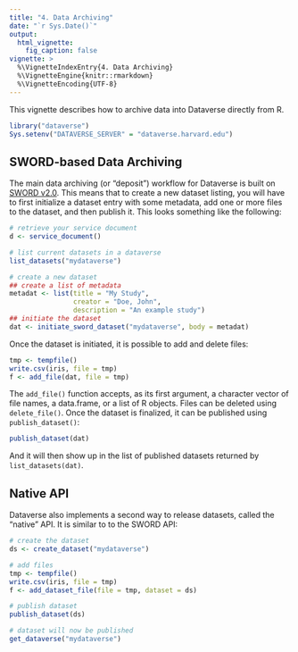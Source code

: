```yaml
---
title: "4. Data Archiving"
date: "`r Sys.Date()`"
output:
  html_vignette:
    fig_caption: false
vignette: >
  %\VignetteIndexEntry{4. Data Archiving}
  %\VignetteEngine{knitr::rmarkdown}
  %\VignetteEncoding{UTF-8}
---
```


This vignette describes how to archive data into Dataverse directly from R.

```r
library("dataverse")
Sys.setenv("DATAVERSE_SERVER" = "dataverse.harvard.edu")
```

## SWORD-based Data Archiving

The main data archiving (or "deposit") workflow for Dataverse is built on [SWORD v2.0](http://swordapp.org/sword-v2/). This means that to create a new dataset listing, you will have to first initialize a dataset entry with some metadata, add one or more files to the dataset, and then publish it. This looks something like the following:

```r
# retrieve your service document
d <- service_document()

# list current datasets in a dataverse
list_datasets("mydataverse")

# create a new dataset
## create a list of metadata
metadat <- list(title = "My Study",
                creator = "Doe, John",
                description = "An example study")
## initiate the dataset
dat <- initiate_sword_dataset("mydataverse", body = metadat)
```

Once the dataset is initiated, it is possible to add and delete files:

```r
tmp <- tempfile()
write.csv(iris, file = tmp)
f <- add_file(dat, file = tmp)
```

The `add_file()` function accepts, as its first argument, a character vector of file names, a data.frame, or a list of R objects. Files can be deleted using `delete_file()`. Once the dataset is finalized, it can be published using `publish_dataset()`:

```r
publish_dataset(dat)
```

And it will then show up in the list of published datasets returned by `list_datasets(dat)`.

## Native API

Dataverse also implements a second way to release datasets, called the "native" API. It is similar to to the SWORD API:

```r
# create the dataset
ds <- create_dataset("mydataverse")

# add files
tmp <- tempfile()
write.csv(iris, file = tmp)
f <- add_dataset_file(file = tmp, dataset = ds)

# publish dataset
publish_dataset(ds)

# dataset will now be published
get_dataverse("mydataverse")
```


